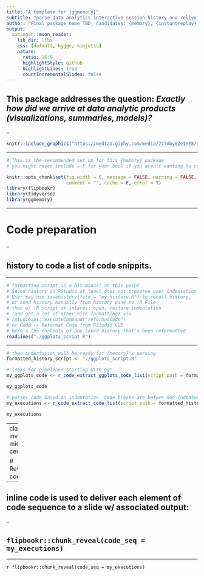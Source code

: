 ```yaml
---
title: "A template for {ggmemory}"
subtitle: "parse data analytics interactive session history and relive it using xaringan and flipbookr"
author: "Final package name TBD; candidates: {memory}, {instantreplay}, {replay}, {reminisce}, {rememberr}, lots of options"
output:
  xaringan::moon_reader:
    lib_dir: libs
    css: [default, hygge, ninjutsu]
    nature:
      ratio: 16:9
      highlightStyle: github
      highlightLines: true
      countIncrementalSlides: false
---
```



## This package addresses the question: *Exactly how did we arrive at data analytic products (visualizations, summaries, models)?*

--

```r
knitr::include_graphics("https://media1.giphy.com/media/777Aby0ZetYE8/giphy.gif?cid=ecf05e47fxfri9ro2qxy8i7jhnalmh6lsnmpabijv8e8oo5n&rid=giphy.gif&ct=g")
```



---


```r
# This is the recommended set up for this {memory} package
# you might reset include = F for your book if you aren't wanting to communicate about knitr settings

knitr::opts_chunk$set(fig.width = 6, message = FALSE, warning = FALSE,
                      comment = "", cache = F, error = T)
library(flipbookr)
library(tidyverse)
library(ggmemory)
```

---

# Code preparation

--

## history to code a list of code snippits.

---

```r
# formatting script is a bit manual at this point
# Saved history in RStudio at least does not preserve user indentation
# User may use savehistory(file = "my_history.R") to recall history, 
# or send history manually from history pane to .R File
# then w/ .R script of interest open, restore indentation 
# (and get a lot of other nice formatting) via 
# rstudioapi::executeCommand("reformatCode")
# or Code -> Reformat Code from RStudio GUI
# here's the contents of one saved history that's been reformatted
readLines("./ggplots_script.R")
```


---

```r
# then indentation will be ready for {memory}'s parsing
formatted_history_script <- "./ggplots_script.R"

# looks for pipelines starting with gg*
my_ggplots_code <- r_code_extract_ggplots_code_list(script_path = formatted_history_script)

my_ggplots_code

# parses code based on indentation. Code breaks are before non-indented lines
my_executions <- r_code_extract_code_list(script_path = formatted_history_script)

my_executions

```

---
class: inverse, middle, center


# Reviewing code

--

## inline code is used to deliver each element of code sequence to a slide w/ associated output:

--

## `flipbookr::chunk_reveal(code_seq = my_executions)`


---


`r flipbookr::chunk_reveal(code_seq = my_executions)`


